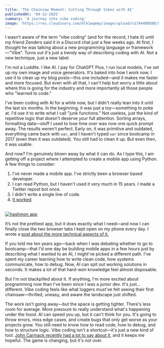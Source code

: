 ```yaml
---
title: 'The Chainsaw Moment: Cutting Through Vibes with AI'
publishedAt: '04-12-2025'
summary: 'A journey into vibe coding'
image: 'https://res.cloudinary.com/dlk1wqemy/image/upload/v1744480508/Screenshot_20250412-133812_e9ifed.webp'
---
```


I wasn't aware of the term “vibe coding” (and for the record, I hate it) until my friend Zenders said it in a Discord chat just a few weeks ago. At first, I thought he was talking about a new programming language or framework—"Vibe". Turns out it's just a trendy way of describing coding with AI. Not a new technique, just a new label.

I'm not a Luddite. I like AI. I pay for ChatGPT Plus, I run local models, I've set up my own image and voice generators. It's baked into how I work now. I use it to clean up my blog posts—this one included—and it makes me faster and more focused. But even with all that, I can't help but worry a little about where this is going for the industry and more importantly all those people who "learned to code."

I've been coding with AI for a while now, but I didn't really lean into it until the last six months. In the beginning, it was just a toy—something to poke at. I'd use it to write what I call "junk functions." Not useless, just the kind of repetitive logic that doesn't deserve your full attention. Sorting arrays, formatting data—stuff I used to lose time over was now one quick prompt away. The results weren't perfect. Early on, it was primitive and outdated, everything came back with `var`, and I haven't typed `var` since bootcamp in 2017 (even then it was outdated). You still had to clean it up. But even then, it was usable.

And now? I'm genuinely blown away by what it can do. As I type this, I am getting off a project where I attempted to create a mobile app using Python. A few things to consider:

1. I've never made a mobile app. I've strictly been a browser based developer.
2. I can read Python, but I haven't used it very much in 15 years. I made a Twitter repost bot once.
3. I didn't write a single line of code.
4. [It worked](https://github.com/devin-hart/hashmon).
<br />
<div className="flex justify-center my-8">
  <a href="https://res.cloudinary.com/dlk1wqemy/image/upload/v1744480508/Screenshot_20250412-133812_e9ifed.webp">
    <img
      src="https://res.cloudinary.com/dlk1wqemy/image/upload/v1744480508/Screenshot_20250412-133812_e9ifed.webp"
      alt="hashmon app"
    />
  </a>
</div>

It’s not the prettiest app, but it does exactly what I need—and now I can finally close the two browser tabs I kept open on my phone every day. I wrote a [post about the more technical aspects of it.](/work/hashrate-monitor)

If you told me ten years ago—back when I was debating whether to go to bootcamp—that I'd one day be building mobile apps in a few hours just by describing what I wanted to an AI, I might've picked a different path. I've spent my career learning how to write clean code, how systems communicate, how to debug. Now, AI can spit out working solutions in seconds. It makes a lot of that hard-won knowledge feel almost disposable.

But I'm not blackpilled about it. If anything, I'm more excited about programming now than I've been since I was a junior dev. It's just... different. Vibe coding feels like what loggers must've felt seeing their first chainsaw—thrilled, uneasy, and aware the landscape just shifted.

The work isn't going away—but the space is getting tighter. There's less room for average. More pressure to really understand what's happening under the hood. AI can speed you up, but it can't think for you. It's going to throw errors, miss edge cases, and create bugs that only get worse as your projects grow. You still need to know how to read code, how to debug, and how to structure logic. Vibe coding isn't a shortcut—it's just a new kind of tool. [John Carmack recently had a lot to say about it](https://x.com/ID_AA_Carmack/status/1909311174845329874), and it keeps me hopeful. The game is changing, but it's not over.
